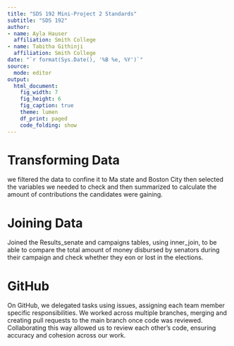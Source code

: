 ---
title: "SDS 192 Mini-Project 2 Standards"
subtitle: "SDS 192"
author: 
- name: Ayla Hauser
  affiliation: Smith College
- name: Tabitha Githinji
  affiliation: Smith College
date: "`r format(Sys.Date(), '%B %e, %Y')`"
source:
  mode: editor
output: 
  html_document:
    fig_width: 7
    fig_height: 6
    fig_caption: true
    theme: lumen
    df_print: paged
    code_folding: show
---


# Transforming Data

we filtered the data to confine it to Ma state and Boston City then selected the variables we needed to check and then summarized to calculate the amount of contributions the candidates were gaining.

# Joining Data

Joined the Results_senate and campaigns tables, using inner_join, to be able to compare the total amount of money disbursed by senators during their campaign and check whether they eon or lost in the elections.

# GitHub

On GitHub, we delegated tasks using issues, assigning each team member specific responsibilities. We worked across multiple branches, merging and creating pull requests to the main branch once code was reviewed. Collaborating this way allowed us to review each other's code, ensuring accuracy and cohesion across our work.

